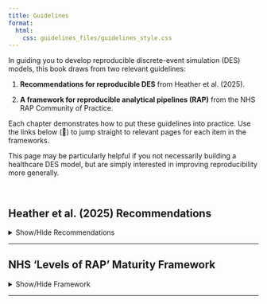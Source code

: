 ```yaml
---
title: Guidelines
format:
  html:
    css: guidelines_files/guidelines_style.css
---
```


In guiding you to develop reproducible discrete-event simulation (DES) models, this book draws from two relevant guidelines:

::: {.pale-blue}

(1) **Recommendations for reproducible DES** from Heather et al. (2025).

(2) **A framework for reproducible analytical pipelines (RAP)** from the NHS RAP Community of Practice.
:::

Each chapter demonstrates how to put these guidelines into practice. Use the links below (🔗) to jump straight to relevant pages for each item in the frameworks.

This page may be particularly helpful if you not necessarily building a healthcare DES model, but are simply interested in improving reproducibility more generally.

<br>

## Heather et al. (2025) Recommendations

<details>
<summary>Show/Hide Recommendations</summary>

As part of the project STARS (Sharing Tools and Artefacts for Reproducible Simulations), a series of computational reproducibility assessments were conducted by Heather et al. 2025. From these, several recommendations were shared to support reproducibility of healthcare discrete-event simulation (DES) models, as described in:

> Heather, A. Monks, T. Harper, A. Mustafee, N. Mayne, A. On the reproducibility of discrete-event simulation studies in health research: an empirical study using open models (2025). arxiv. <https://doi.org/10.48550/arXiv.2501.13137>.

Those marked with a star (⭐) were identified as having the greatest impact in Heather et al. 2025.

### Recommendations to support reproduction

| Recommendation | Chapter |
| -- | - |
| **Set-up** | 
| Share code with an open licence ⭐  | <span class="section-link">[Licensing](../sharing/licence.qmd)</span> |
| Link publication to a specific version of the code | <span class="section-link">[Changelog](../sharing/changelog.qmd)</span> |
| List dependencies and versions | <span class="section-link">[Dependency management](../setup/environment.qmd)</span> |
| **Running the model** |
| Provide code for all scenarios and sensitivity analyses ⭐ | <span class="section-link">[Scenario analysis](../experiments/scenarios.qmd)</span> <span class="section-link">[Sensitivity analysis](../experiments/sensitivity.qmd)</span> |
| Ensure model parameters are correct ⭐ | <span class="section-link">[Full run](../reports/full_run.qmd)</span> |
| Control randomness | <span class="section-link">[Randomness](../model/distributions.qmd)</span> |
| **Outputs** |
| Include code to calculate all required model outputs ⭐ | <span class="section-link">[Performance measures](../output_analysis/outputs.qmd)</span> |
| Include code to generate the tables, figures, and other reported results ⭐ | <span class="section-link">[Producing tables and figures](../reports/tables_figures.qmd)</span> |

### Recommendations to support troubleshooting and reuse

| Recommendation | Chapter |
| -- | - |
| **Design** |
| Separate model code from applications | ❓ |
| Avoid hard-coded parameters | <span class="section-link">[Parameters from script](../inputs/parameters_script.qmd)</span> <span class="section-link">[Parameters from file](../inputs/parameters_file.qmd)</span> |
| Minimise code duplication | <span class="section-link">[Code organisation](../setup/code_structure.qmd)</span> |
| **Clarity** |
| Comment sufficiently | <span class="section-link">[Docstrings](../style_docs/docstrings.qmd)</span> |
| Ensure clarity and consistency in the model results tables | <span class="section-link">[Performance measures](../output_analysis/outputs.qmd)</span> |
| Include run instructions | <span class="section-link">[Documentation](../style_docs/documentation.qmd)</span> |
| State run times and machine specifications | <span class="section-link">[Documentation](../style_docs/documentation.qmd)</span> |
| **Functionality** |
| Optimise model run time | <span class="section-link">[Parallel processing](../output_analysis/parallel.qmd)</span> |
| Save outputs to a file | <span class="section-link">[Producing tables and figures](../reports/tables_figures.qmd)</span> |
| Avoid excessive output files | ❓ |
| Address large file sizes | ❓ |
<!--TODO: add appropriate info for excessive output files and large file sizes-->

</details>

---


## NHS 'Levels of RAP' Maturity Framework

<details>
<summary>Show/Hide Framework</summary>

The following framework has been directly copied from the RAP Community of Practice repository/website: [NHS RAP Levels of RAP Framework](https://nhsdigital.github.io/rap-community-of-practice/introduction_to_RAP/levels_of_RAP/).

This framework is maintained by the NHS RAP Community of Practice and is © 2024 Crown Copyright (NHS England), shared by them under the terms of the [Open Government 3.0 licence](https://www.nationalarchives.gov.uk/doc/open-government-licence/version/3/).

The specific version of the framework copied below is that from commit [2549256](https://github.com/NHSDigital/rap-community-of-practice/commit/2549256498886d6d7ea4cdb736e2a2864c8bb461) (9th September 2024).

### 🥉 Baseline

RAP fundamentals offering resilience against future change.

| Criteria | Chapter |
| -- | - |
| Data produced by code in an open-source language (e.g., Python, R, SQL). | <span class="section-link">[Open-source languages](foss.qmd)</span> |
| Code is version controlled (see [Git basics](https://nhsdigital.github.io/rap-community-of-practice/training_resources/git/introduction-to-git/) and [using Git collaboratively](https://nhsdigital.github.io/rap-community-of-practice/training_resources/git/using-git-collaboratively/) guides). | <span class="section-link">[Version control](../setup/version.qmd)</span> |
| Repository includes a README.md file (or equivalent) that clearly details steps a user must follow to reproduce the code (use [NHS Open Source Policy section on Readmes](https://github.com/nhsx/open-source-policy/blob/main/open-source-policy.md#b-readmes) as a guide). | <span class="section-link">[Documentation](../style_docs/documentation.qmd)</span> |
| Code has been [peer reviewed](https://nhsdigital.github.io/rap-community-of-practice/implementing_RAP/workflow/code-review/). | <span class="section-link">[Peer review](../sharing/peer_review.qmd)</span> |
| Code is [published in the open](https://nhsdigital.github.io/rap-community-of-practice/implementing_RAP/publishing_code/how-to-publish-your-code-in-the-open/) and linked to & from accompanying publication (if relevant). | <span class="section-link">[Sharing and archiving](../sharing/archive.qmd)</span> |

### 🥈 Silver

Implementing best practice by following good analytical and software engineering standards.

Meeting all of the above requirements, plus:

| Criteria | Chapter |
| -- | - |
| Outputs are produced by code with minimal manual intervention. | <span class="section-link">[Full run](../reports/full_run.qmd)</span> |
| Code is well-documented including user guidance, explanation of code structure & methodology and [docstrings](https://nhsdigital.github.io/rap-community-of-practice/training_resources/python/python-functions/#documentation) for functions. | <span class="section-link">[Documentation](../style_docs/documentation.qmd)</span> <span class="section-link">[Docstrings](../style_docs/docstrings.qmd)</span> |
| Code is well-organised following [standard directory format](https://nhsdigital.github.io/rap-community-of-practice/training_resources/python/project-structure-and-packaging/). | <span class="section-link">[Structuring as a package](../setup/package.qmd)</span> |
| [Reusable functions](https://nhsdigital.github.io/rap-community-of-practice/training_resources/python/python-functions/) and/or classes are used where appropriate. | <span class="section-link">[Code organisation](../setup/code_structure.qmd)</span> |
| Code adheres to agreed coding standards (e.g PEP8, [style guide for Pyspark](https://nhsdigital.github.io/rap-community-of-practice/training_resources/pyspark/pyspark-style-guide/)). | <span class="section-link">[Linting](../style_docs/linting.qmd)</span> |
| Pipeline includes a testing framework ([unit tests](https://nhsdigital.github.io/rap-community-of-practice/training_resources/python/unit-testing/), [back tests](https://nhsdigital.github.io/rap-community-of-practice/training_resources/python/backtesting/)). | <span class="section-link">[Tests](../verification_validation/tests.qmd)</span> |
| Repository includes dependency information (e.g. [requirements.txt](https://pip.pypa.io/en/stable/user_guide/#requirements-files), [PipFile](https://github.com/pypa/pipfile/blob/main/README.rst), [environment.yml](https://nhsdigital.github.io/rap-community-of-practice/training_resources/python/virtual-environments/conda/)). | <span class="section-link">[Dependency management](../setup/environment.qmd)</span> |
| [Logs](https://nhsdigital.github.io/rap-community-of-practice/training_resources/python/logging-and-error-handling/) are automatically recorded by the pipeline to ensure outputs are as expected. | <span class="section-link">[Logging](../verification_validation/logs.qmd)</span> |
| Data is handled and output in a [Tidy data format](https://medium.com/@kimrodrikwa/untidy-data-a90b6e3ebe4c). | <span class="section-link">[Performance measures](../output_analysis/outputs.qmd)</span> |

### 🥇 Gold 

Analysis as a product to further elevate your analytical work and enhance its reusability to the public.

Meeting all of the above requirements, plus:

| Criteria | Chapter |
| -- | - |
| Code is fully [packaged](https://packaging.python.org/en/latest/). | <span class="section-link">[Structuring as a package](../setup/package.qmd)</span> |
| Repository automatically runs tests etc. via CI/CD or a different integration/deployment tool e.g. [GitHub Actions](https://docs.github.com/en/actions). | <span class="section-link">[GitHub actions](../style_docs/github_actions.qmd)</span> |
| Process runs based on event-based triggers (e.g., new data in database) or on a schedule. | N/A |
| Changes to the RAP are clearly signposted. E.g. a changelog in the package, releases etc. (See gov.uk info on [Semantic Versioning](https://github.com/alphagov/govuk-frontend/blob/main/docs/contributing/versioning.md)). | <span class="section-link">[Changelog](../sharing/changelog.qmd)</span> |

</details>

---
